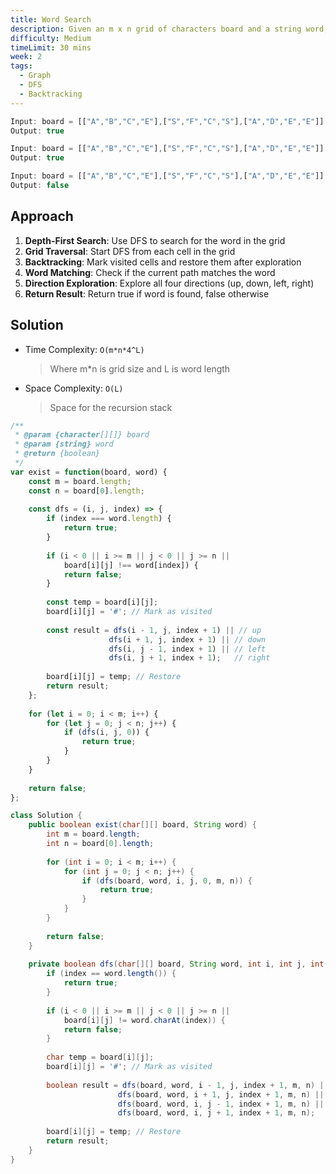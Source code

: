 ```yaml
---
title: Word Search
description: Given an m x n grid of characters board and a string word, return true if word exists in the grid. The word can be constructed from letters of sequentially adjacent cells, where adjacent cells are horizontally or vertically neighboring. The same letter cell may not be used more than once.
difficulty: Medium
timeLimit: 30 mins
week: 2
tags:
  - Graph
  - DFS
  - Backtracking
---
```


```js title="Example"
Input: board = [["A","B","C","E"],["S","F","C","S"],["A","D","E","E"]], word = "ABCCED"
Output: true

Input: board = [["A","B","C","E"],["S","F","C","S"],["A","D","E","E"]], word = "SEE"
Output: true

Input: board = [["A","B","C","E"],["S","F","C","S"],["A","D","E","E"]], word = "ABCB"
Output: false
```

## Approach

1. **Depth-First Search**: Use DFS to search for the word in the grid
2. **Grid Traversal**: Start DFS from each cell in the grid
3. **Backtracking**: Mark visited cells and restore them after exploration
4. **Word Matching**: Check if the current path matches the word
5. **Direction Exploration**: Explore all four directions (up, down, left, right)
6. **Return Result**: Return true if word is found, false otherwise

## Solution

- Time Complexity: `O(m*n*4^L)`
  > Where m*n is grid size and L is word length
- Space Complexity: `O(L)`
  > Space for the recursion stack

```js tab="JavaScript"
/**
 * @param {character[][]} board
 * @param {string} word
 * @return {boolean}
 */
var exist = function(board, word) {
    const m = board.length;
    const n = board[0].length;
    
    const dfs = (i, j, index) => {
        if (index === word.length) {
            return true;
        }
        
        if (i < 0 || i >= m || j < 0 || j >= n || 
            board[i][j] !== word[index]) {
            return false;
        }
        
        const temp = board[i][j];
        board[i][j] = '#'; // Mark as visited
        
        const result = dfs(i - 1, j, index + 1) || // up
                      dfs(i + 1, j, index + 1) || // down
                      dfs(i, j - 1, index + 1) || // left
                      dfs(i, j + 1, index + 1);   // right
        
        board[i][j] = temp; // Restore
        return result;
    };
    
    for (let i = 0; i < m; i++) {
        for (let j = 0; j < n; j++) {
            if (dfs(i, j, 0)) {
                return true;
            }
        }
    }
    
    return false;
};
```

```java tab="Java"
class Solution {
    public boolean exist(char[][] board, String word) {
        int m = board.length;
        int n = board[0].length;
        
        for (int i = 0; i < m; i++) {
            for (int j = 0; j < n; j++) {
                if (dfs(board, word, i, j, 0, m, n)) {
                    return true;
                }
            }
        }
        
        return false;
    }
    
    private boolean dfs(char[][] board, String word, int i, int j, int index, int m, int n) {
        if (index == word.length()) {
            return true;
        }
        
        if (i < 0 || i >= m || j < 0 || j >= n || 
            board[i][j] != word.charAt(index)) {
            return false;
        }
        
        char temp = board[i][j];
        board[i][j] = '#'; // Mark as visited
        
        boolean result = dfs(board, word, i - 1, j, index + 1, m, n) || // up
                        dfs(board, word, i + 1, j, index + 1, m, n) || // down
                        dfs(board, word, i, j - 1, index + 1, m, n) || // left
                        dfs(board, word, i, j + 1, index + 1, m, n);   // right
        
        board[i][j] = temp; // Restore
        return result;
    }
}
```

